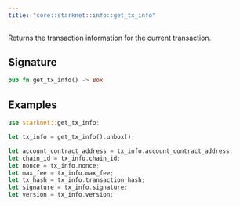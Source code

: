```yaml
---
title: "core::starknet::info::get_tx_info"
---
```


Returns the transaction information for the current transaction.

## Signature

```rust
pub fn get_tx_info() -> Box
```




## Examples

```rust
use starknet::get_tx_info;

let tx_info = get_tx_info().unbox();

let account_contract_address = tx_info.account_contract_address;
let chain_id = tx_info.chain_id;
let nonce = tx_info.nonce;
let max_fee = tx_info.max_fee;
let tx_hash = tx_info.transaction_hash;
let signature = tx_info.signature;
let version = tx_info.version;
```


